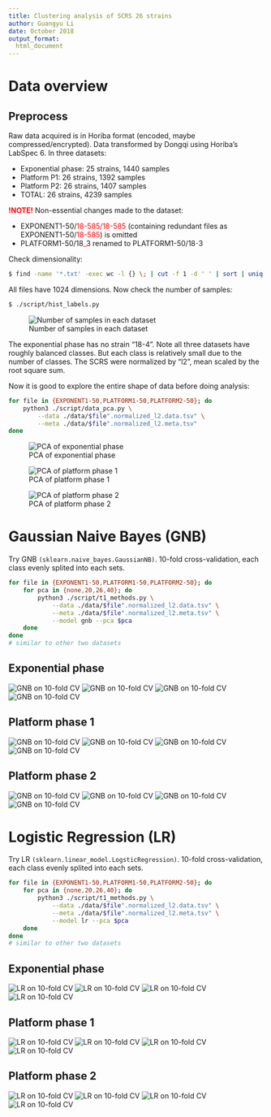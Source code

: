 ```yaml
---
title: Clustering analysis of SCRS 26 strains
author: Guangyu Li
date: October 2018
output_format:
  html_document
---
```



# Data overview

## Preprocess

Raw data acquired is in Horiba format (encoded, maybe compressed/encrypted).
Data transformed by Dongqi using Horiba's LabSpec 6.
In three datasets:

* Exponential phase: 25 strains, 1440 samples
* Platform P1: 26 strains, 1392 samples
* Platform P2: 26 strains, 1407 samples
* TOTAL: 26 strains, 4239 samples

<font color="#FF0000"><b>!NOTE!</b></font> Non-essential changes made to the dataset:

* EXPONENT1-50/<font color="#FF0000">18-585/18-585</font> (containing redundant files as EXPONENT1-50/<font color="#FF0000">18-585</font>) is omitted
* PLATFORM1-50/18<font color="#FF0000">\_</font>3 renamed to PLATFORM1-50/18<font color="#FF0000">-</font>3

Check dimensionality:

```bash
$ find -name '*.txt' -exec wc -l {} \; | cut -f 1 -d ' ' | sort | uniq
```

All files have 1024 dimensions. Now check the number of samples:

```bash
$ ./script/hist_labels.py
```

![Number of samples in each dataset](./image/hist_labels.png)

The exponential phase has no strain "18-4".
Note all three datasets have roughly balanced classes.
But each class is relatively small due to the number of classes.
The SCRS were normalized by "l2", mean scaled by the root square sum.

Now it is good to explore the entire shape of data before doing analysis:
```bash
for file in {EXPONENT1-50,PLATFORM1-50,PLATFORM2-50}; do
	python3 ./script/data_pca.py \
		--data ./data/$file".normalized_l2.data.tsv" \
		--meta ./data/$file".normalized_l2.meta.tsv"
done
```

![PCA of exponential phase](./image/EXPONENT1-50.normalized_l2.data.tsv.pac.png)

![PCA of platform phase 1](./image/PLATFORM1-50.normalized_l2.data.tsv.pac.png)

![PCA of platform phase 2](./image/PLATFORM2-50.normalized_l2.data.tsv.pac.png)


# Gaussian Naive Bayes (GNB)

Try GNB `(sklearn.naive_bayes.GaussianNB)`.
10-fold cross-validation, each class evenly splited into each sets.

```bash
for file in {EXPONENT1-50,PLATFORM1-50,PLATFORM2-50}; do
	for pca in {none,20,26,40}; do
		python3 ./script/t1_methods.py \
			--data ./data/$file".normalized_l2.data.tsv" \
			--meta ./data/$file".normalized_l2.meta.tsv" \
			--model gnb --pca $pca
	done
done
# similar to other two datasets
```

## Exponential phase

![GNB on 10-fold CV](./image/EXPONENT1-50.normalized_l2.data.tsv.gnb.pca_none.10_fold.png)
![GNB on 10-fold CV](./image/EXPONENT1-50.normalized_l2.data.tsv.gnb.pca_20.10_fold.png)
![GNB on 10-fold CV](./image/EXPONENT1-50.normalized_l2.data.tsv.gnb.pca_26.10_fold.png)
![GNB on 10-fold CV](./image/EXPONENT1-50.normalized_l2.data.tsv.gnb.pca_40.10_fold.png)

## Platform phase 1

![GNB on 10-fold CV](./image/PLATFORM1-50.normalized_l2.data.tsv.gnb.pca_none.10_fold.png)
![GNB on 10-fold CV](./image/PLATFORM1-50.normalized_l2.data.tsv.gnb.pca_20.10_fold.png)
![GNB on 10-fold CV](./image/PLATFORM1-50.normalized_l2.data.tsv.gnb.pca_26.10_fold.png)
![GNB on 10-fold CV](./image/PLATFORM1-50.normalized_l2.data.tsv.gnb.pca_40.10_fold.png)

## Platform phase 2

![GNB on 10-fold CV](./image/PLATFORM2-50.normalized_l2.data.tsv.gnb.pca_none.10_fold.png)
![GNB on 10-fold CV](./image/PLATFORM2-50.normalized_l2.data.tsv.gnb.pca_20.10_fold.png)
![GNB on 10-fold CV](./image/PLATFORM2-50.normalized_l2.data.tsv.gnb.pca_26.10_fold.png)
![GNB on 10-fold CV](./image/PLATFORM2-50.normalized_l2.data.tsv.gnb.pca_40.10_fold.png)


# Logistic Regression (LR)

Try LR `(sklearn.linear_model.LogsticRegression)`.
10-fold cross-validation, each class evenly splited into each sets.

```bash
for file in {EXPONENT1-50,PLATFORM1-50,PLATFORM2-50}; do
	for pca in {none,20,26,40}; do
		python3 ./script/t1_methods.py \
			--data ./data/$file".normalized_l2.data.tsv" \
			--meta ./data/$file".normalized_l2.meta.tsv" \
			--model lr --pca $pca
	done
done
# similar to other two datasets
```

## Exponential phase

![LR on 10-fold CV](./image/EXPONENT1-50.normalized_l2.data.tsv.lr.pca_none.10_fold.png)
![LR on 10-fold CV](./image/EXPONENT1-50.normalized_l2.data.tsv.lr.pca_20.10_fold.png)
![LR on 10-fold CV](./image/EXPONENT1-50.normalized_l2.data.tsv.lr.pca_26.10_fold.png)
![LR on 10-fold CV](./image/EXPONENT1-50.normalized_l2.data.tsv.lr.pca_40.10_fold.png)

## Platform phase 1

![LR on 10-fold CV](./image/PLATFORM1-50.normalized_l2.data.tsv.lr.pca_none.10_fold.png)
![LR on 10-fold CV](./image/PLATFORM1-50.normalized_l2.data.tsv.lr.pca_20.10_fold.png)
![LR on 10-fold CV](./image/PLATFORM1-50.normalized_l2.data.tsv.lr.pca_26.10_fold.png)
![LR on 10-fold CV](./image/PLATFORM1-50.normalized_l2.data.tsv.lr.pca_40.10_fold.png)

## Platform phase 2

![LR on 10-fold CV](./image/PLATFORM2-50.normalized_l2.data.tsv.lr.pca_none.10_fold.png)
![LR on 10-fold CV](./image/PLATFORM2-50.normalized_l2.data.tsv.lr.pca_20.10_fold.png)
![LR on 10-fold CV](./image/PLATFORM2-50.normalized_l2.data.tsv.lr.pca_26.10_fold.png)
![LR on 10-fold CV](./image/PLATFORM2-50.normalized_l2.data.tsv.lr.pca_40.10_fold.png)



